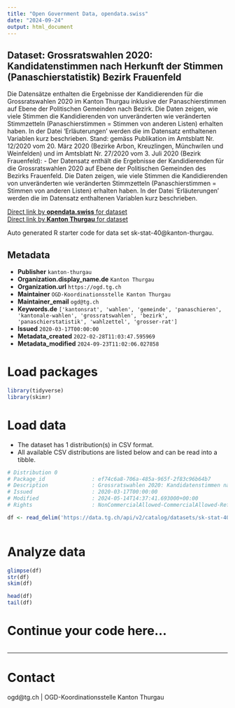 ```yaml
---
title: "Open Government Data, opendata.swiss"
date: "2024-09-24"
output: html_document
---
```


## Dataset: Grossratswahlen 2020: Kandidatenstimmen nach Herkunft der Stimmen (Panaschierstatistik) Bezirk Frauenfeld

Die Datensätze enthalten die Ergebnisse der Kandidierenden für die Grossratswahlen 2020 im Kanton Thurgau inklusive der Panaschierstimmen auf Ebene der Politischen Gemeinden nach Bezirk. Die Daten zeigen, wie viele Stimmen die Kandidierenden von unveränderten wie veränderten Stimmzetteln (Panaschierstimmen = Stimmen von anderen Listen) erhalten haben. In der Datei 'Erläuterungen' werden die im Datensatz enthaltenen Variablen kurz beschrieben.
Stand: gemäss Publikation im Amtsblatt Nr. 12/2020 vom 20. März 2020 (Bezirke Arbon, Kreuzlingen, Münchwilen und Weinfelden) und im Amtsblatt Nr. 27/2020 vom 3. Juli 2020 (Bezirk Frauenfeld): -  Der Datensatz enthält die Ergebnisse der Kandidierenden für die Grossratswahlen 2020 auf Ebene der Politischen Gemeinden des Bezirks Frauenfeld. Die Daten zeigen, wie viele Stimmen die Kandidierenden von unveränderten wie veränderten Stimmzetteln (Panaschierstimmen = Stimmen von anderen Listen) erhalten haben. In der Datei 'Erläuterungen' werden die im Datensatz enthaltenen Variablen kurz beschrieben.

[Direct link by **opendata.swiss** for dataset](https://opendata.swiss/de/dataset/grossratswahlen-2020-kandidatenstimmen-nach-herkunft-der-stimmen-panaschierstatistik-bezirk-fra)<br>
[Direct link by **Kanton Thurgau** for dataset](https://data.tg.ch/explore/dataset/sk-stat-40/)

Auto generated R starter code for data set sk-stat-40@kanton-thurgau.

## Metadata

- **Publisher** `kanton-thurgau`
- **Organization.display_name.de** `Kanton Thurgau`
- **Organization.url** `https://ogd.tg.ch`
- **Maintainer** `OGD-Koordinationsstelle Kanton Thurgau`
- **Maintainer_email** `ogd@tg.ch`
- **Keywords.de** `['kantonsrat', 'wahlen', 'gemeinde', 'panaschieren', 'kantonale-wahlen', 'grossratswahlen', 'bezirk', 'panaschierstatistik', 'wahlzettel', 'grosser-rat']`
- **Issued** `2020-03-17T00:00:00`
- **Metadata_created** `2022-02-28T11:03:47.595969`
- **Metadata_modified** `2024-09-23T11:02:06.027858`


# Load packages

```r

library(tidyverse)
library(skimr)

```

# Load data

-   The dataset has 1 distribution(s) in CSV format.
-   All available CSV distributions are listed below and can be read into a tibble.

```r

# Distribution 0
# Package_id               : ef74c6a8-706a-485a-965f-2f83c96b64b7
# Description              : Grossratswahlen 2020: Kandidatenstimmen nach Herkunft der Stimmen (Panaschierstatistik) Bezirk Frauenfeld (csv)
# Issued                   : 2020-03-17T00:00:00
# Modified                 : 2024-05-14T14:37:41.693000+00:00
# Rights                   : NonCommercialAllowed-CommercialAllowed-ReferenceRequired

df <- read_delim('https://data.tg.ch/api/v2/catalog/datasets/sk-stat-40/exports/csv?use_labels=true')



```

# Analyze data

```r

glimpse(df)
str(df)
skim(df)

head(df)
tail(df)

```

# Continue your code here...

```r

```

------------------------------------------------------------------------

# Contact

ogd@tg.ch | OGD-Koordinationsstelle Kanton Thurgau

